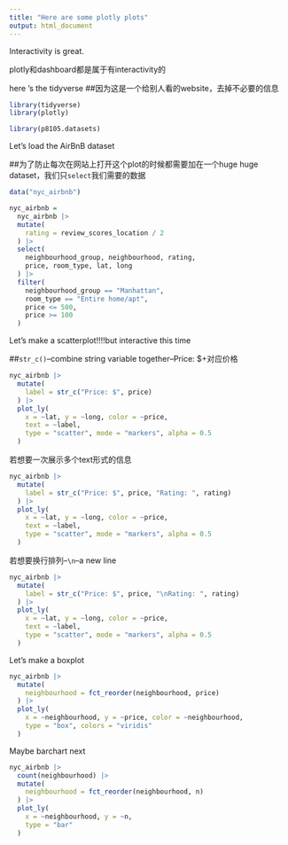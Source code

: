 ```yaml
---
title: "Here are some plotly plots"
output: html_document
---
```

Interactivity is great.

plotly和dashboard都是属于有interactivity的


here 's the tidyverse
##因为这是一个给别人看的website，去掉不必要的信息

```r
library(tidyverse)
library(plotly)

library(p8105.datasets)
```


Let's load the AirBnB dataset

##为了防止每次在网站上打开这个plot的时候都需要加在一个huge huge dataset，我们只`select`我们需要的数据

```r
data("nyc_airbnb")

nyc_airbnb =
  nyc_airbnb |> 
  mutate(
    rating = review_scores_location / 2
  ) |> 
  select(
    neighbourhood_group, neighbourhood, rating,
    price, room_type, lat, long
  ) |> 
  filter(
    neighbourhood_group == "Manhattan",
    room_type == "Entire home/apt",
    price <= 500,
    price >= 100
  )
```



Let's make a scatterplot!!!!but interactive this time

##`str_c()`--combine string variable together--Price: $+对应价格

```r
nyc_airbnb |> 
  mutate(
    label = str_c("Price: $", price) 
  ) |> 
  plot_ly(
    x = ~lat, y = ~long, color = ~price,
    text = ~label,
    type = "scatter", mode = "markers", alpha = 0.5
  )
```

若想要一次展示多个text形式的信息

```r
nyc_airbnb |> 
  mutate(
    label = str_c("Price: $", price, "Rating: ", rating) 
  ) |> 
  plot_ly(
    x = ~lat, y = ~long, color = ~price,
    text = ~label,
    type = "scatter", mode = "markers", alpha = 0.5
  )
```

若想要换行排列--`\n`--a new line

```r
nyc_airbnb |> 
  mutate(
    label = str_c("Price: $", price, "\nRating: ", rating) 
  ) |> 
  plot_ly(
    x = ~lat, y = ~long, color = ~price,
    text = ~label,
    type = "scatter", mode = "markers", alpha = 0.5
  )
```


Let's make a boxplot

```r
nyc_airbnb |> 
  mutate(
    neighbourhood = fct_reorder(neighbourhood, price)
  ) |> 
  plot_ly(
    x = ~neighbourhood, y = ~price, color = ~neighbourhood,
    type = "box", colors = "viridis"
  )
```


Maybe barchart next

```r
nyc_airbnb |> 
  count(neighbourhood) |> 
  mutate(
    neighbourhood = fct_reorder(neighbourhood, n)
  ) |> 
  plot_ly(
    x = ~neighbourhood, y = ~n,
    type = "bar"
  )
```

